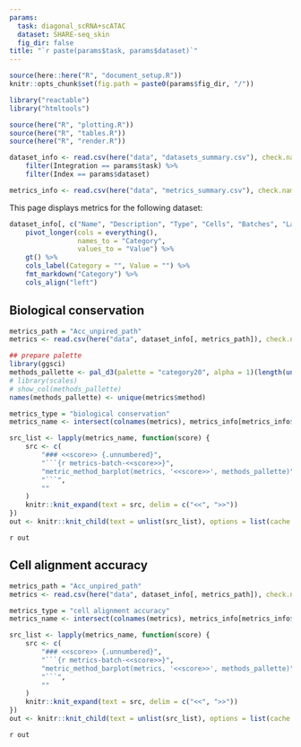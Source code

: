 ```yaml
---
params:
  task: diagonal_scRNA+scATAC
  dataset: SHARE-seq_skin
  fig_dir: false
title: "`r paste(params$task, params$dataset)`"
---
```


```r
source(here::here("R", "document_setup.R"))
knitr::opts_chunk$set(fig.path = paste0(params$fig_dir, "/"))
```

```r
library("reactable")
library("htmltools")
```

```r
source(here("R", "plotting.R"))
source(here("R", "tables.R"))
source(here("R", "render.R"))
```

```r
dataset_info <- read.csv(here("data", "datasets_summary.csv"), check.names = FALSE) %>%
    filter(Integration == params$task) %>%
    filter(Index == params$dataset)

metrics_info <- read.csv(here("data", "metrics_summary.csv"), check.names = FALSE)
```

This page displays metrics for the following dataset: 

```r
dataset_info[, c("Name", "Description", "Type", "Cells", "Batches", "Labels")] %>%
    pivot_longer(cols = everything(),
                 names_to = "Category",
                 values_to = "Value") %>%
    gt() %>%
    cols_label(Category = "", Value = "") %>%
    fmt_markdown("Category") %>%
    cols_align("left")
```


Biological conservation {.tabset}
-----------------------

```r
metrics_path = "Acc_unpired_path"
metrics <- read.csv(here("data", dataset_info[, metrics_path]), check.names = FALSE)

## prepare palette
library(ggsci)
methods_pallette <- pal_d3(palette = "category20", alpha = 1)(length(unique(metrics$method)))
# library(scales)
# show_col(methods_pallette)
names(methods_pallette) <- unique(metrics$method)

metrics_type = "biological conservation"
metrics_name <- intersect(colnames(metrics), metrics_info[metrics_info$Group == metrics_type, "Metrics"])

src_list <- lapply(metrics_name, function(score) {
    src <- c(
        "### <<score>> {.unnumbered}",
        "```{r metrics-batch-<<score>>}",
        "metric_method_barplot(metrics, '<<score>>', methods_pallette)",
        "```",
        ""
    )
    knitr::knit_expand(text = src, delim = c("<<", ">>"))
})
out <- knitr::knit_child(text = unlist(src_list), options = list(cache = FALSE))
```

`r out`

Cell alignment accuracy {.tabset}
-------------------

```r
metrics_path = "Acc_unpired_path"
metrics <- read.csv(here("data", dataset_info[, metrics_path]), check.names = FALSE)

metrics_type = "cell alignment accuracy"
metrics_name <- intersect(colnames(metrics), metrics_info[metrics_info$Group == metrics_type, "Metrics"])

src_list <- lapply(metrics_name, function(score) {
    src <- c(
        "### <<score>> {.unnumbered}",
        "```{r metrics-batch-<<score>>}",
        "metric_method_barplot(metrics, '<<score>>', methods_pallette)",
        "```",
        ""
    )
    knitr::knit_expand(text = src, delim = c("<<", ">>"))
})
out <- knitr::knit_child(text = unlist(src_list), options = list(cache = FALSE))
```

`r out`
